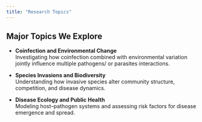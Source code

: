 ```yaml
---
title: "Research Topics"
---
```


## Major Topics We Explore

- **Coinfection and Environmental Change**  
  Investigating how coinfection combined with environmental variation jointly influence multiple pathogens/ or parasites interactions. 

- **Species Invasions and Biodiversity**  
  Understanding how invasive species alter community structure, competition, and disease dynamics.

- **Disease Ecology and Public Health**  
  Modeling host–pathogen systems and assessing risk factors for disease emergence and spread.

